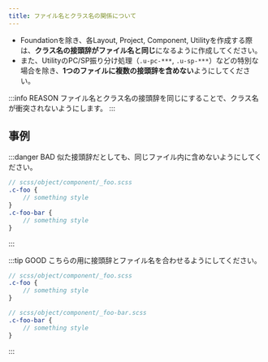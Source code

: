 ```yaml
---
title: ファイル名とクラス名の関係について
---
```


* Foundationを除き、各Layout, Project, Component, Utilityを作成する際は、**クラス名の接頭辞がファイル名と同じ**になるように作成してください。
* また、UtilityのPC/SP振り分け処理（`.u-pc-***`, `.u-sp-***`）などの特別な場合を除き、**1つのファイルに複数の接頭辞を含めない**ようにしてください。

:::info REASON
ファイル名とクラス名の接頭辞を同じにすることで、クラス名が衝突されないようにします。
:::

## 事例

:::danger BAD
似た接頭辞だとしても、同じファイル内に含めないようにしてください。

```scss
// scss/object/component/_foo.scss
.c-foo {
    // something style
}
.c-foo-bar {
    // something style
}
```
:::

:::tip GOOD
こちらの用に接頭辞とファイル名を合わせるようにしてください。

```scss
// scss/object/component/_foo.scss
.c-foo {
    // something style
}
```

```scss
// scss/object/component/_foo-bar.scss
.c-foo-bar {
    // something style
}
```
:::
